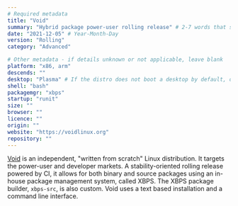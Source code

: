 ```yaml
---
# Required metadata
title: "Void"
summary: "Hybrid package power-user rolling release" # 2-7 words that sum up the distribution
date: "2021-12-05" # Year-Month-Day
version: "Rolling"
category: "Advanced"

# Other metadata - if details unknown or not applicable, leave blank
platform: "x86, arm"
descends: ""
desktop: "Plasma" # If the distro does not boot a desktop by default, or doesn't ship one, leave 'desktop' blank
shell: "bash"
packagemgr: "xbps"
startup: "runit"
size: ""
browser: ""
licence: ""
origin: ""
website: "https://voidlinux.org"
repository: ""
---
```


[Void](https://voidlinux.org) is an independent, "written from scratch" Linux distribution. It targets the power-user and developer markets. A stability-oriented rolling release powered by CI, it allows for both binary and source packages using an in-house package management system, called XBPS. The XBPS package builder, `xbps-src`, is also custom. Void uses a text based installation and a command line interface.
